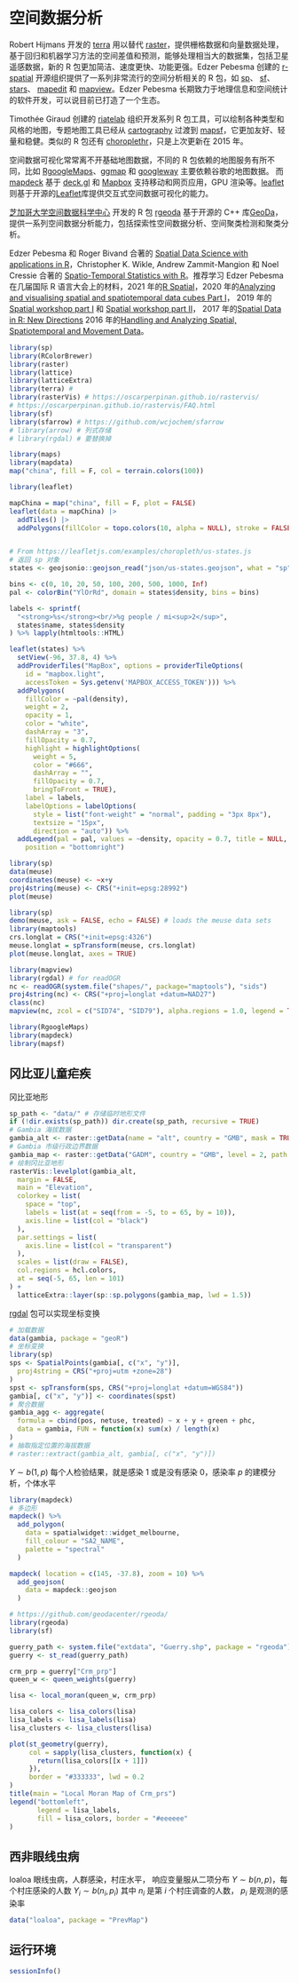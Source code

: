 # 空间数据分析  {#chap-spatial-analysis}

<!-- 
Long list of geospatial tools and resources 
https://github.com/sacridini/Awesome-Geospatial 
Julia 空间统计
Fostering statistics research in Earth sciences 
https://github.com/JuliaEarth

Spatial Data Science with applications in R
Edzer Pebesma, Roger Bivand
https://keen-swartz-3146c4.netlify.app/

[Spatial Modelling for Data Scientists](https://gdsl-ul.github.io/san/) 空间数据建模课程
-->

Robert Hijmans 开发的 [terra](https://github.com/rspatial/terra) 用以替代 [raster](https://github.com/rspatial/raster)，提供栅格数据和向量数据处理，基于回归和机器学习方法的空间差值和预测，能够处理相当大的数据集，包括卫星遥感数据，新的 R 包更加简洁、速度更快、功能更强。Edzer Pebesma 创建的 [r-spatial](https://github.com/r-spatial/) 开源组织提供了一系列非常流行的空间分析相关的 R 包，如 [sp](https://edzer.github.io/sp/)、 [sf](https://github.com/r-spatial/sf)、 [stars](https://github.com/r-spatial/stars)、 [mapedit](https://github.com/r-spatial/mapedit) 和
[mapview](https://github.com/r-spatial/mapview)。Edzer Pebesma 长期致力于地理信息和空间统计的软件开发，可以说目前已打造了一个生态。

Timothée Giraud 创建的 [riatelab](https://github.com/riatelab/) 组织开发系列 R 包工具，可以绘制各种类型和风格的地图，专题地图工具已经从 [cartography](https://github.com/riatelab/cartography/) 过渡到 [mapsf](https://github.com/riatelab/mapsf)，它更加友好、轻量和稳健。类似的 R 包还有 [choroplethr](https://github.com/trulia/choroplethr)，只是上次更新在 2015 年。

空间数据可视化常常离不开基础地图数据，不同的 R 包依赖的地图服务有所不同，比如
 [RgoogleMaps](https://github.com/markusloecher/rgooglemaps)、[ggmap](https://github.com/dkahle/ggmap) 和 [googleway](https://github.com/SymbolixAU/googleway) 主要依赖谷歌的地图数据。
而 [mapdeck](https://github.com/SymbolixAU/mapdeck) 基于 [deck.gl](https://github.com/visgl/deck.gl) 和 [Mapbox](https://github.com/mapbox/mapbox-gl-js) 支持移动和网页应用，GPU 渲染等。[leaflet](https://github.com/rstudio/leaflet) 则基于开源的[Leaflet](https://github.com/Leaflet/Leaflet)库提供交互式空间数据可视化的能力。


[芝加哥大学空间数据科学中心](https://spatial.uchicago.edu/) 开发的 R 包 [rgeoda](https://github.com/GeoDaCenter/rgeoda) 基于开源的 C++ 库[GeoDa](https://github.com/GeoDaCenter/geoda)，提供一系列空间数据分析能力，包括探索性空间数据分析、空间聚类检测和聚类分析。


Edzer Pebesma 和 Roger Bivand 合著的 [Spatial Data Science with applications in R](https://www.r-spatial.org/book)，Christopher K. Wikle, Andrew Zammit-Mangion 和 Noel Cressie 合著的 [Spatio-Temporal Statistics with R](https://spacetimewithr.org/)。推荐学习 Edzer Pebesma 在几届国际 R 语言大会上的材料，2021 年的[R Spatial](https://edzer.github.io/UseR2021/)，2020 年的[Analyzing and visualising spatial and spatiotemporal data cubes Part I](https://edzer.github.io/UseR2020/)，
2019 年的[Spatial workshop part I](https://edzer.github.io/UseR2019/part1.html) 和 [Spatial workshop part II](https://edzer.github.io/UseR2019/part2.html)，
2017 年的[Spatial Data in R: New Directions](https://edzer.github.io/UseR2017/)
2016 年的[Handling and Analyzing Spatial, Spatiotemporal and Movement Data](https://edzer.github.io/UseR2016/)。

<!-- 
1. 静态可视化和动态可视化
1. Google 地图和开源地图服务需要介绍，国内的地图服务也需要介绍
1. 介绍空间基础对象，及其数据操作和分析
-->


```r
library(sp)
library(RColorBrewer)
library(raster)
library(lattice)
library(latticeExtra)
library(terra) # 
library(rasterVis) # https://oscarperpinan.github.io/rastervis/
# https://oscarperpinan.github.io/rastervis/FAQ.html
library(sf)
library(sfarrow) # https://github.com/wcjochem/sfarrow
# library(arrow) # 列式存储
# library(rgdal) # 要替换掉
```

```r
library(maps)
library(mapdata)
map("china", fill = F, col = terrain.colors(100))

library(leaflet)

mapChina = map("china", fill = F, plot = FALSE)
leaflet(data = mapChina) |> 
  addTiles() |> 
  addPolygons(fillColor = topo.colors(10, alpha = NULL), stroke = FALSE)


# From https://leafletjs.com/examples/choropleth/us-states.js
# 返回 sp 对象
states <- geojsonio::geojson_read("json/us-states.geojson", what = "sp")

bins <- c(0, 10, 20, 50, 100, 200, 500, 1000, Inf)
pal <- colorBin("YlOrRd", domain = states$density, bins = bins)

labels <- sprintf(
  "<strong>%s</strong><br/>%g people / mi<sup>2</sup>",
  states$name, states$density
) %>% lapply(htmltools::HTML)

leaflet(states) %>%
  setView(-96, 37.8, 4) %>%
  addProviderTiles("MapBox", options = providerTileOptions(
    id = "mapbox.light",
    accessToken = Sys.getenv('MAPBOX_ACCESS_TOKEN'))) %>%
  addPolygons(
    fillColor = ~pal(density),
    weight = 2,
    opacity = 1,
    color = "white",
    dashArray = "3",
    fillOpacity = 0.7,
    highlight = highlightOptions(
      weight = 5,
      color = "#666",
      dashArray = "",
      fillOpacity = 0.7,
      bringToFront = TRUE),
    label = labels,
    labelOptions = labelOptions(
      style = list("font-weight" = "normal", padding = "3px 8px"),
      textsize = "15px",
      direction = "auto")) %>%
  addLegend(pal = pal, values = ~density, opacity = 0.7, title = NULL,
    position = "bottomright")
```


```r
library(sp)
data(meuse)
coordinates(meuse) <- ~x+y
proj4string(meuse) <- CRS("+init=epsg:28992")
plot(meuse)
```

```r
library(sp)
demo(meuse, ask = FALSE, echo = FALSE) # loads the meuse data sets
library(maptools)
crs.longlat = CRS("+init=epsg:4326")
meuse.longlat = spTransform(meuse, crs.longlat)
plot(meuse.longlat, axes = TRUE)

library(mapview)
library(rgdal) # for readOGR
nc <- readOGR(system.file("shapes/", package="maptools"), "sids")
proj4string(nc) <- CRS("+proj=longlat +datum=NAD27")
class(nc)
mapview(nc, zcol = c("SID74", "SID79"), alpha.regions = 1.0, legend = TRUE)
```


```r
library(RgoogleMaps)
library(mapdeck)
library(mapsf)
```

## 冈比亚儿童疟疾 {#sec-gambia-malaria}

冈比亚地形

```r
sp_path <- "data/" # 存储临时地形文件
if (!dir.exists(sp_path)) dir.create(sp_path, recursive = TRUE)
# Gambia 海拔数据
gambia_alt <- raster::getData(name = "alt", country = "GMB", mask = TRUE, path = sp_path)
# Gambia 市级行政边界数据
gambia_map <- raster::getData("GADM", country = "GMB", level = 2, path = sp_path)
# 绘制冈比亚地形
rasterVis::levelplot(gambia_alt,
  margin = FALSE,
  main = "Elevation",
  colorkey = list(
    space = "top",
    labels = list(at = seq(from = -5, to = 65, by = 10)),
    axis.line = list(col = "black")
  ),
  par.settings = list(
    axis.line = list(col = "transparent")
  ),
  scales = list(draw = FALSE),
  col.regions = hcl.colors,
  at = seq(-5, 65, len = 101)
) +
  latticeExtra::layer(sp::sp.polygons(gambia_map, lwd = 1.5))
```

[rgdal](https://rgdal.r-forge.r-project.org/) 包可以实现坐标变换

```r
# 加载数据
data(gambia, package = "geoR")
# 坐标变换
library(sp)
sps <- SpatialPoints(gambia[, c("x", "y")],
  proj4string = CRS("+proj=utm +zone=28")
)
spst <- spTransform(sps, CRS("+proj=longlat +datum=WGS84"))
gambia[, c("x", "y")] <- coordinates(spst)
# 聚合数据
gambia_agg <- aggregate(
  formula = cbind(pos, netuse, treated) ~ x + y + green + phc,
  data = gambia, FUN = function(x) sum(x) / length(x)
)
# 抽取指定位置的海拔数据
# raster::extract(gambia_alt, gambia[, c("x", "y")])
```

$Y \sim b(1,p)$ 每个人检验结果，就是感染 1 或是没有感染 0，感染率 $p$ 的建模分析，个体水平

```r
library(mapdeck)
# 多边形
mapdeck() %>%
  add_polygon(
    data = spatialwidget::widget_melbourne, 
    fill_colour = "SA2_NAME",
    palette = "spectral"
  )

mapdeck( location = c(145, -37.8), zoom = 10) %>%
  add_geojson(
    data = mapdeck::geojson
  )
```



```r
# https://github.com/geodacenter/rgeoda/
library(rgeoda)
library(sf)

guerry_path <- system.file("extdata", "Guerry.shp", package = "rgeoda")
guerry <- st_read(guerry_path)

crm_prp = guerry["Crm_prp"]
queen_w <- queen_weights(guerry)

lisa <- local_moran(queen_w, crm_prp)

lisa_colors <- lisa_colors(lisa)
lisa_labels <- lisa_labels(lisa)
lisa_clusters <- lisa_clusters(lisa)

plot(st_geometry(guerry),
     col = sapply(lisa_clusters, function(x) {
       return(lisa_colors[[x + 1]])
     }),
     border = "#333333", lwd = 0.2
)
title(main = "Local Moran Map of Crm_prs")
legend("bottomleft",
       legend = lisa_labels,
       fill = lisa_colors, border = "#eeeeee"
)
```


## 西非眼线虫病 {#sec-cameroon-eyeworm}

loaloa 眼线虫病，人群感染，村庄水平， 响应变量服从二项分布 $Y \sim b(n,p)$，每个村庄感染的人数 $Y_i \sim b(n_i, p_i)$ 其中 $n_i$ 是第 $i$ 个村庄调查的人数， $p_i$ 是观测的感染率

```r
data("loaloa", package = "PrevMap")
```

<!-- 
大规模空间数据建模，低秩近似和最近邻算法 
geoR
leaflet
-->


## 运行环境 {#sec-spatial-analysis-session}

```r
sessionInfo()
```

